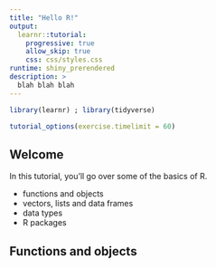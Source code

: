 ```yaml
---
title: "Hello R!"
output:
  learnr::tutorial:
    progressive: true
    allow_skip: true
    css: css/styles.css
runtime: shiny_prerendered
description: >
  blah blah blah
---
```


```r
library(learnr) ; library(tidyverse)

tutorial_options(exercise.timelimit = 60)
```

## Welcome

In this tutorial, you'll go over some of the basics of R.

- functions and objects
- vectors, lists and data frames
- data types
- R packages

## Functions and objects

### 
